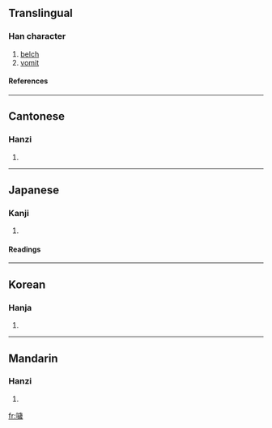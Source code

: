 {{see|哕}}

==Translingual==
===Han character===
{{Han char|rn=30|rad=口|as=13|sn=16|four=6105<sub>3</sub>|canj=口卜一竹 (RYMH)}}
# [[belch]]
# [[vomit]]
====References====
{{Han ref|kx=0209.380|dkj=04372|dj=0432.220|hdz=10689.120|uh=5666|ud=22118|bh=E941|bd=59713}}
----
==Cantonese==
===Hanzi===
{{yue-hanzi|jyut=|y=yut6}}
# {{defn|Cantonese}}
----
==Japanese==
===Kanji===
{{ja-kanji|grade=|rs=口13}}
# {{defn|Japanese}} 
====Readings====
{{ja-readings|on=[[えつ]] (etsu), [[おち]] (ochi), [[えち]] (echi), [[き]] (ki), [[け]] (ke), [[けい]] (kei), [[かい]] (kai)|kun=[[しゃくり]] (shakuri), [[あかるい]] (akarui)}}
----
==Korean==
===Hanja===
{{ko-hanja|hangeul=[[얼]], [[홰]]|rv=eol, hwae|mr=ŏl, hwae}}
# {{defn|Korean}}
----
==Mandarin==
===Hanzi===
{{cmn-hanzi|sim=哕|pin=[[yuě]] ([[yue3]])|wg=yüeh<sup>3</sup>}}
# {{defn|Mandarin}}

[[fr:噦]]